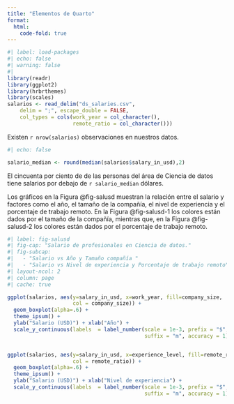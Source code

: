 ```yaml
---
title: "Elementos de Quarto"
format:
  html:
    code-fold: true
---
```


```r
#| label: load-packages
#| echo: false
#| warning: false
#| 
library(readr)
library(ggplot2)
library(hrbrthemes)
library(scales)
salarios <- read_delim("ds_salaries.csv", 
    delim = ";", escape_double = FALSE, 
    col_types = cols(work_year = col_character(), 
                     remote_ratio = col_character()))
```

Existen `r nrow(salarios)` observaciones en nuestros datos.

```r
#| echo: false

salario_median <- round(median(salarios$salary_in_usd),2)
```

El cincuenta por ciento de de las personas del área de Ciencia de datos tiene salarios por debajo de `r salario_median` dólares.

Los gráficos en la Figura @fig-salusd muestran la relación entre el salario y factores como el año, el tamaño de la compañía, el nivel de experiencia y el porcentaje de trabajo remoto. 
En la Figura @fig-salusd-1 los colores están dados por el tamaño de la compañía, mientras que, en la Figura @fig-salusd-2 los colores están dados por el porcentaje de trabajo remoto.

```r
#| label: fig-salusd
#| fig-cap: "Salario de profesionales en Ciencia de datos."
#| fig-subcap:
#|   - "Salario vs Año y Tamaño compañía "
#|   - "Salario vs Nivel de experiencia y Porcentaje de trabajo remoto"
#| layout-ncol: 2
#| column: page
#| cache: true

ggplot(salarios, aes(y=salary_in_usd, x=work_year, fill=company_size, 
                     col = company_size)) +
  geom_boxplot(alpha=.6) +
  theme_ipsum() +
  ylab("Salario (USD)") + xlab("Año") + 
  scale_y_continuous(labels  = label_number(scale = 1e-3, prefix = "$", 
                                            suffix = "m", accuracy = 1)) 


ggplot(salarios, aes(y=salary_in_usd, x=experience_level, fill=remote_ratio, 
                     col = remote_ratio)) +
  geom_boxplot(alpha=.6) +
  theme_ipsum() +
  ylab("Salario (USD)") + xlab("Nivel de experiencia") + 
  scale_y_continuous(labels  = label_number(scale = 1e-3, prefix = "$", 
                                            suffix = "m", accuracy = 1)) 


```